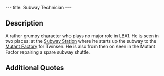 ---
title: Subway Technician
---

{{twinsunica import}}{{Infobox Character
 |image=‎Subway_Technician.JPG
 |race=grobo
 |gender=Male
 |size=average
 |age=Adult
 |magical=
 |lba1=
 |lba2=
 |occupation=
 |requires=
 |amount=
 |fam1=
 |fam2=
 |planet=
 |island=
 |building=
}}
{{Quote
 |quote=Yes, I know, you also want me to start the transporter. Ok, stand in front of it, I'll start it up.
 |character=The [[Subway technician]]}}

==Description==
A rather grumpy character who plays no major role in LBA1. He is seen in two places: at the [[Subway Station]] where he starts up the subway to the [[Mutant Factory]] for Twinsen. 
He is also from then on seen in the Mutant Factor repairing a spare subway shuttle.

==Additional Quotes==

{{Quote
 |quote=Leave me alone! I've got work to do, and no time to play!
 |caracter=The [[Subway technician]]}}

<!-- remove these category links when they're all automated by categorizers...
[[Category:Grobos]]
[[Category:Average characters]]
[[Category:Male characters]]
[[Category:Adult characters]]
[[Category:Hamalayi Mountains inhabitants]] -->